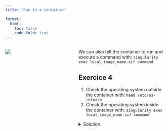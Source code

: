```yaml
---
title: "Run in a container"

format: 
  html:
    toc: false
    code-fold: true
---
```


:::: {.columns}

::: {.column width="40%"}
![](media/building.jpg)
:::

::: {.column width="1%"}
<!-- empty column to create gap -->
:::

::: {.column width="59%"}
We can also tell the container to run and execute a command with: ``` singularity exec local_image_name.sif command ```

::: {.callout-note icon=false}
## Exercice 4

1. Check the operating system outside the container with: ``` head /etc/os-release ``` 
2. Check the operating system inside the container with: ``` singularity exec local_image_name.sif command ```

<details>
  <summary>Solution</summary>
  ```bash
  head /etc/os-release
  singularity exec lolcow.sif head /etc/os-release
  ```
</details>
:::


:::

::::





